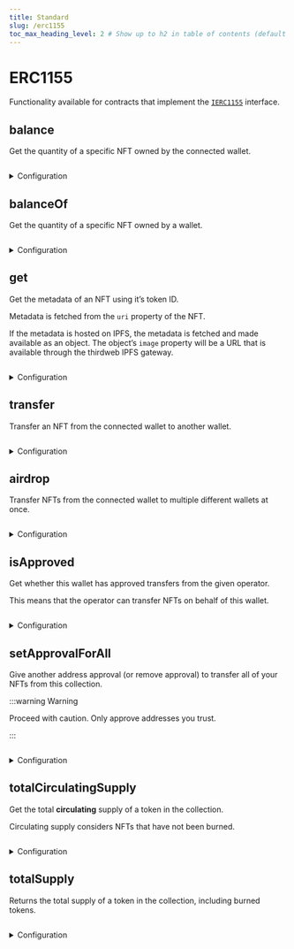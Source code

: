 ```yaml
---
title: Standard
slug: /erc1155
toc_max_heading_level: 2 # Show up to h2 in table of contents (default is up to h3)
---
```


# ERC1155

Functionality available for contracts that implement the [`IERC1155`](/contracts/IERC1155) interface.

## balance

Get the quantity of a specific NFT owned by the connected wallet.

```csharp

```

<details>
  <summary>Configuration</summary>
  <div>

#### tokenId

The token ID of the NFT to check the balance of.

Must be a `string`, `number`, or `BigNumber`.

```csharp

```

### Return Value

A `BigNumber` representing the quantity of the NFT owned by the wallet.

```csharp

```

</div>
</details>

## balanceOf

Get the quantity of a specific NFT owned by a wallet.

```csharp

```

<details>
  <summary>Configuration</summary>
  <div>

#### address

The wallet address to check the NFT balance for.

Must be a `string`.

```csharp

```

#### tokenId

The token ID of the NFT to check the balance of.

```csharp

```

### Return Value

A `BigNumber` representing the quantity of the NFT owned by the wallet.

```csharp

```

</div>
</details>

## get

Get the metadata of an NFT using it&rsquo;s token ID.

Metadata is fetched from the `uri` property of the NFT.

If the metadata is hosted on IPFS, the metadata is fetched and made available as an object.
The object&rsquo;s `image` property will be a URL that is available through the thirdweb IPFS gateway.

```csharp

```

<details>
  <summary>Configuration</summary>
  <div>

#### tokenId

The token ID of the NFT to get the metadata for.

Must be a `string`, `number`, or `BigNumber`.

```csharp

```

### Return Value

Returns an `NFT` object containing the following properties:

```csharp

```

</div>
</details>

## transfer

Transfer an NFT from the connected wallet to another wallet.

```csharp

```

<details>
  <summary>Configuration</summary>
  <div>

#### to

The wallet address to send the NFT to.

Must be a `string`.

```csharp

```

#### tokenId

The token ID of the NFT to transfer.

Must be a `string`, `number`, or `BigNumber`.

```csharp

```

#### amount

The quantity of the NFT to transfer.

Must be a `string`, `number`, or `BigNumber`.

```csharp

```

</div>
</details>

## airdrop

Transfer NFTs from the connected wallet to multiple different wallets at once.

```csharp

```

<details>
  <summary>Configuration</summary>
  <div>

#### tokenId

The token ID of the NFT to transfer.

Must be a `string`, `number`, or `BigNumber`.

```csharp

```

#### addresses

An array of objects containing `address` and `quantity` properties.

These are the recipients of the airdrop.

```csharp

```

</div>
</details>

## isApproved

Get whether this wallet has approved transfers from the given operator.

This means that the operator can transfer NFTs on behalf of this wallet.

```csharp

```

<details>
  <summary>Configuration</summary>
  <div>

#### owner

The wallet address that owns the NFT.

Must be a `string`.

```csharp

```

#### operator

The wallet address of the operator to check (i.e. the wallet that does/does not have approval).

Must be a `string`.

```csharp

```

</div>
</details>

## setApprovalForAll

Give another address approval (or remove approval) to transfer all of your NFTs from this collection.

:::warning Warning

Proceed with caution. Only approve addresses you trust.

:::

```csharp

```

<details>
  <summary>Configuration</summary>
  <div>

#### operator

The wallet address to approve.

Must be a `string`.

```csharp

```

#### approved

Whether to grant approval (true) or remove approval (false).

Must be a `boolean`.

```csharp

```

</div>
</details>

## totalCirculatingSupply

Get the total **circulating** supply of a token in the collection.

Circulating supply considers NFTs that have not been burned.

```csharp

```

<details>
  <summary>Configuration</summary>
  <div>

#### tokenId

The token ID of the NFT to get the total circulating supply of.

Must be a `string`, `number`, or `BigNumber`.

```csharp

```

### Return Value

Returns a `BigNumber` representing the total circulating supply of the token.

```csharp

```

## totalCount

Get the total number of unique NFTs in the collection.

```csharp

```

### Return Value

Returns a `BigNumber` representing the total number of unique NFTs in the collection.

```csharp

```

</div>
</details>

## totalSupply

Returns the total supply of a token in the collection, including burned tokens.

```csharp

```

<details>
  <summary>Configuration</summary>
  <div>

#### tokenId

The token ID of the NFT to get the total supply of.

```csharp

```

### Return Value

Returns a `BigNumber` representing the total supply of the token.

```csharp

```

</div>
</details>
